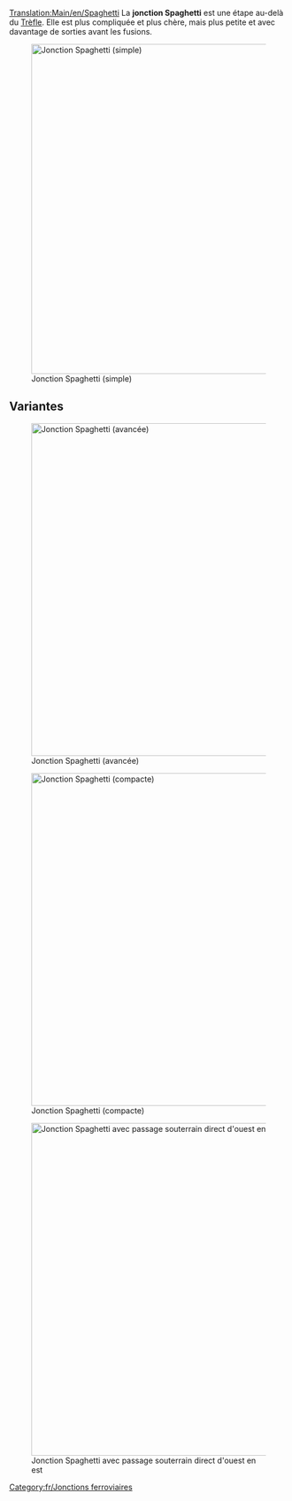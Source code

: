 [[Translation:Main/en/Spaghetti]]
{{en/-}}{{fr/Menu de Croisements}}
La '''jonction Spaghetti''' est une étape au-delà du [[Main/fr/Trèfle|Trèfle]]. Elle est plus compliquée et plus chère, mais plus petite et avec davantage de sorties avant les fusions.

[[File:en/Spaghetti.png|none|thumb|595px|Jonction Spaghetti (simple)]]

{{Template:Critère de jonction/Fr|Cher|3|1|0|1|1|1|1|0|0|2|0||Les trains en panne n'affectent que les virages à gauche sur un axe.|
*Gère un grand nombre de trains à la fois
*Fonctionne comme un demi-tour dans 2 des 4 directions principales
*Occupe un grand espace
*Les trains se rencontrent avant de se séparer, sur un axe
*Faites en sorte que votre train le plus long puisse tenir complètement dans une des voies tournant sans bloquer la ligne principale derrière lui
*Zone: 16 x 16
}}

==Variantes==
[[File:en/Spaghetti 2.png|none|thumb|600px|Jonction Spaghetti (avancée)]]

[[File:en/spaghetti compact.jpeg|none|thumb|600px|Jonction Spaghetti (compacte)]]

[[File:en/altered spaghetti.png|none|thumb|600px|Jonction Spaghetti avec passage souterrain direct d'ouest en est]]

[[Category:fr/Jonctions ferroviaires]]